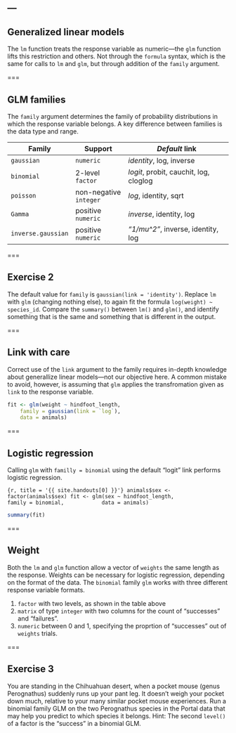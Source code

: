 ---
---

## Generalized linear models

The `lm` function treats the response variable as numeric---the `glm` function lifts this restriction and others. Not through the `formula` syntax, which is the same for calls to `lm`  and `glm`, but through addition of the `family` argument.

===

## GLM families

The `family` argument determines the family of probability distributions in which the response variable belongs. A key difference between families is the data type and range.

| Family | Support | *Default* link |
|--------|---------|------------------|
| `gaussian` | `numeric` | *identity*, log, inverse |
| `binomial` | 2-level `factor` | *logit*, probit, cauchit, log, cloglog |
| `poisson` | non-negative `integer` | *log*, identity, sqrt |
| `Gamma` | positive `numeric` | *inverse*, identity, log |
| `inverse.gaussian` | positive `numeric` | *"1/mu^2"*, inverse, identity, log |

===

## Exercise 2

The default value for `family` is `gaussian(link = 'identity')`. Replace `lm` with `glm` (changing nothing else), to again fit the formula `log(weight) ~ species_id`. Compare the `summary()` between `lm()` and `glm()`, and identify something that is the same and something that is different in the output.

===

## Link with care

Correct use of the `link` argument to the family requires in-depth knowledge about generallize linear models---not our objective here. A common mistake to avoid, however, is assuming that `glm` applies the transfromation given as `link` to the response variable.

```r
fit <- glm(weight ~ hindfoot_length,
    family = gaussian(link = `log`),
    data = animals)
```

===

## Logistic regression

Calling `glm` with `familly = binomial` using the default "logit" link performs logistic regression.

```{r, title = '{{ site.handouts[0] }}'}
animals$sex <- factor(animals$sex)
fit <- glm(sex ~ hindfoot_length,
           family = binomial,
           data = animals)
```
```r
summary(fit)
```

===

## Weight

Both the `lm` and `glm` function allow a vector of `weights` the same length as the response. Weights can be necessary for logistic regression, depending on the format of the data. The `binomial` family `glm` works with three different response variable formats.

1. `factor` with two levels, as shown in the table above
1. `matrix` of type `integer` with two columns for the count of "successes" and "failures".
1. `numeric` between 0 and 1, specifying the proprtion of "successes" out of `weights` trials.

===

## Exercise 3

You are standing in the Chihuahuan desert, when a pocket mouse (genus Perognathus) suddenly runs up your pant leg. It doesn't weigh your pocket down much, relative to your many similar pocket mouse experiences. Run a binomial family GLM on the two Perognathus species in the Portal data that may help you predict to which species it belongs. Hint: The second `level()` of a factor is the "success" in a binomial GLM.

<!--
[View solution](#solution-3)
{:.notes}
-->
